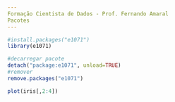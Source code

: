 ```yaml
---
Formação Cientista de Dados - Prof. Fernando Amaral
Pacotes
---
```


```r
#install.packages("e1071")
library(e1071)
```

```r
#decarregar pacote
detach("package:e1071", unload=TRUE)
#remover
remove.packages("e1071")
```

```r
plot(iris[,2:4])
```

